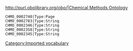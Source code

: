 http://purl.obolibrary.org/obo/|[http://purl.obolibrary.org/obo/ Chemical Methods Ontology]
 CHMO_0002740|Type:Page
 CHMO_0002783|Type:String
 CHMO_0002346|Type:String
 CHMO_0002358|Type:String
 CHMO_0002345|Type:String

[[Category:Imported vocabulary]]